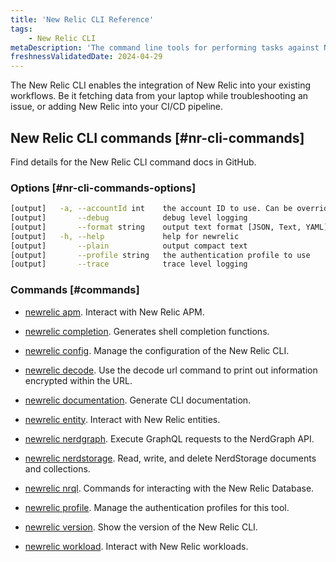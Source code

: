```yaml
---
title: 'New Relic CLI Reference'
tags:
    - New Relic CLI
metaDescription: 'The command line tools for performing tasks against New Relic APIs'
freshnessValidatedDate: 2024-04-29
---
```


The New Relic CLI enables the integration of New Relic into your existing workflows. Be it fetching data from your laptop while troubleshooting an issue, or adding New Relic into your CI/CD pipeline.

## New Relic CLI commands [#nr-cli-commands]

Find details for the New Relic CLI command docs in GitHub.

### Options [#nr-cli-commands-options]

```bash copyable=false
[output]   -a, --accountId int    the account ID to use. Can be overridden by setting NEW_RELIC_ACCOUNT_ID
[output]       --debug            debug level logging
[output]       --format string    output text format [JSON, Text, YAML] (default "JSON")
[output]   -h, --help             help for newrelic
[output]       --plain            output compact text
[output]       --profile string   the authentication profile to use
[output]       --trace            trace level logging
```

### Commands [#commands]

* [newrelic apm](https://github.com/newrelic/newrelic-cli/blob/master/docs/cli/newrelic_apm.md). Interact with New Relic APM.

* [newrelic completion](https://github.com/newrelic/newrelic-cli/blob/master/docs/cli/newrelic_completion.md). Generates shell completion functions.

* [newrelic config](https://github.com/newrelic/newrelic-cli/blob/master/docs/cli/newrelic_config.md). Manage the configuration of the New Relic CLI.

* [newrelic decode](https://github.com/newrelic/newrelic-cli/blob/master/docs/cli/newrelic_decode.md). Use the decode url command to print out information encrypted within the URL.

* [newrelic documentation](https://github.com/newrelic/newrelic-cli/blob/master/docs/cli/newrelic_documentation.md). Generate CLI documentation.

* [newrelic entity](https://github.com/newrelic/newrelic-cli/blob/master/docs/cli/newrelic_entity.md). Interact with New Relic entities.

* [newrelic nerdgraph](https://github.com/newrelic/newrelic-cli/blob/master/docs/cli/newrelic_nerdgraph.md). Execute GraphQL requests to the NerdGraph API.

* [newrelic nerdstorage](https://github.com/newrelic/newrelic-cli/blob/master/docs/cli/newrelic_nerdstorage.md). Read, write, and delete NerdStorage documents and collections.

* [newrelic nrql](https://github.com/newrelic/newrelic-cli/blob/master/docs/cli/newrelic_nrql.md). Commands for interacting with the New Relic Database.

* [newrelic profile](https://github.com/newrelic/newrelic-cli/blob/master/docs/cli/newrelic_profile.md). Manage the authentication profiles for this tool.

* [newrelic version](https://github.com/newrelic/newrelic-cli/blob/master/docs/cli/newrelic_version.md). Show the version of the New Relic CLI.

* [newrelic workload](https://github.com/newrelic/newrelic-cli/blob/master/docs/cli/newrelic_workload.md). Interact with New Relic workloads.
